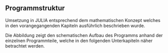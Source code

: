 ## Programmstruktur {#sec-programmstruktur}

Umsetzung in JULIA entsprechend dem mathematischen Konzept welches in den vorangegangenden Kapiteln ausführlich beschrieben wurde. 

Die Abbildung zeigt den schematischen Aufbau des Programms anhand der einzelnen Programmteile, welche in den folgenden Unterkapiteln näher betrachtet werden.


